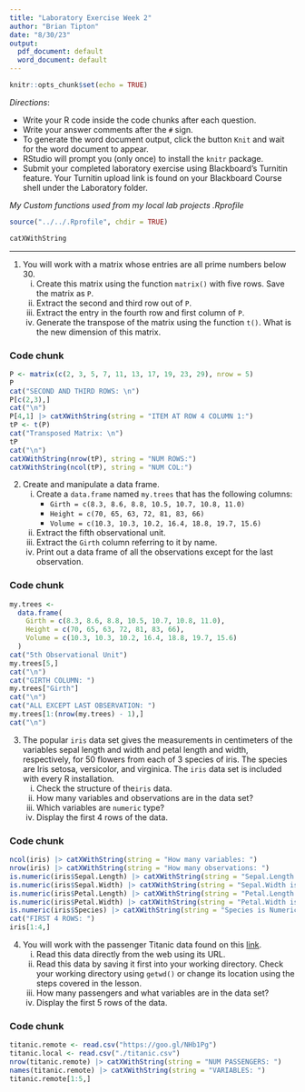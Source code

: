 ```yaml
---
title: "Laboratory Exercise Week 2"
author: "Brian Tipton"
date: "8/30/23"
output:
  pdf_document: default
  word_document: default
---
```


```r
knitr::opts_chunk$set(echo = TRUE)
```

*Directions*: 

* Write your R code inside the code chunks after each question.
* Write your answer comments after the `#` sign.
* To generate the word document output, click the button `Knit` and wait for the word document to appear.
* RStudio will prompt you (only once) to install the `knitr` package.
* Submit your completed laboratory exercise using Blackboard's Turnitin feature. Your Turnitin upload link is found on your Blackboard Course shell under the Laboratory folder.

*My Custom functions used from my local lab projects .Rprofile*

```r
source("../../.Rprofile", chdir = TRUE)
```

```r
catXWithString
```
***

1. You will work with a matrix whose entries are all prime numbers below 30.  
      i)  Create this matrix using the function `matrix()` with five rows. Save the matrix as `P`.  
      ii) Extract the second and third row out of `P`.  
      iii) Extract the entry in the fourth row and first column of `P`.  
      iv) Generate the transpose of the matrix using the function `t()`. What is the new dimension of this matrix.  

### Code chunk
```r
P <- matrix(c(2, 3, 5, 7, 11, 13, 17, 19, 23, 29), nrow = 5)
P
cat("SECOND AND THIRD ROWS: \n")
P[c(2,3),]
cat("\n")
P[4,1] |> catXWithString(string = "ITEM AT ROW 4 COLUMN 1:")
tP <- t(P)
cat("Transposed Matrix: \n")
tP
cat("\n")
catXWithString(nrow(tP), string = "NUM ROWS:")
catXWithString(ncol(tP), string = "NUM COL:")
```

2. Create and manipulate a data frame.
      i) Create a `data.frame` named `my.trees` that has the following columns:  
          - `Girth = c(8.3, 8.6, 8.8, 10.5, 10.7, 10.8, 11.0)`  
          - `Height = c(70, 65, 63, 72, 81, 83, 66)`  
          - `Volume = c(10.3, 10.3, 10.2, 16.4, 18.8, 19.7, 15.6)`  
      ii) Extract the fifth observational unit.  
      iii) Extract the `Girth` column referring to it by name.  
      iv) Print out a data frame of all the observations except for the last observation.  


### Code chunk
```r
my.trees <-
  data.frame(
    Girth = c(8.3, 8.6, 8.8, 10.5, 10.7, 10.8, 11.0),
    Height = c(70, 65, 63, 72, 81, 83, 66),
    Volume = c(10.3, 10.3, 10.2, 16.4, 18.8, 19.7, 15.6)
  )
cat("5th Observational Unit")
my.trees[5,]
cat("\n")
cat("GIRTH COLUMN: ")
my.trees["Girth"] 
cat("\n")
cat("ALL EXCEPT LAST OBSERVATION: ")
my.trees[1:(nrow(my.trees) - 1),]
cat("\n")
```

3. The popular `iris` data set gives the measurements in centimeters of the variables sepal length and width and petal length and width, respectively, for 50 flowers from each of 3 species of iris. The species are Iris setosa, versicolor, and virginica. The `iris` data set is included with every R installation.  
      i) Check the structure of the`iris` data.   
      ii) How many variables and observations are in the data set?   
      iii) Which variables are `numeric` type?  
      iv) Display the first 4 rows of the data.  



### Code chunk
```r
ncol(iris) |> catXWithString(string = "How many variables: ")
nrow(iris) |> catXWithString(string = "How many observations: ")
is.numeric(iris$Sepal.Length) |> catXWithString(string = "Sepal.Length is Numeric: ")
is.numeric(iris$Sepal.Width) |> catXWithString(string = "Sepal.Width is Numeric: ")
is.numeric(iris$Petal.Length) |> catXWithString(string = "Petal.Length is Numeric: ")
is.numeric(iris$Petal.Width) |> catXWithString(string = "Petal.Width is Numeric: ")
is.numeric(iris$Species) |> catXWithString(string = "Species is Numeric: ")
cat("FIRST 4 ROWS: ")
iris[1:4,]
```



  
4.  You will work with the passenger Titanic data found on this [link](<https://goo.gl/NHb1Pg>).   
      i) Read this data directly from the web using its URL.  
      ii) Read this data by saving it first into your working directory. Check your working directory using `getwd()` or change its location using the steps covered in the lesson.  
      iii) How many passengers and what variables are in the data set?   
      iv) Display the first 5 rows of the data.  

### Code chunk
```r
titanic.remote <- read.csv("https://goo.gl/NHb1Pg")
titanic.local <- read.csv("./titanic.csv")
nrow(titanic.remote) |> catXWithString(string = "NUM PASSENGERS: ")
names(titanic.remote) |> catXWithString(string = "VARIABLES: ")
titanic.remote[1:5,]
```

